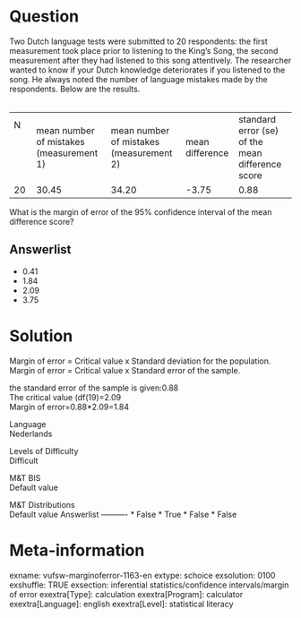 Question
========
Two Dutch language tests were submitted to 20 respondents: the first
measurement took place prior to listening to the King's Song, the second
measurement after they had listened to this song attentively. The
researcher wanted to know if your Dutch knowledge deteriorates if you
listened to the song. He always noted the number of language mistakes
made by the respondents. Below are the results.  
   

<table class="tvcss_2 tvcss_3">
<tbody>
<tr class="odd">
<td>N                       </td>
<td class="tvcss_4">mean number of mistakes (measurement 1)</td>
<td class="tvcss_5">mean number of mistakes (measurement 2)</td>
<td class="tvcss_6">mean difference</td>
<td class="tvcss_7">standard error (se) of the mean difference
score</td>
</tr>
<tr class="even">
<td>20</td>
<td class="tvcss_4">30.45</td>
<td class="tvcss_5">34.20</td>
<td class="tvcss_6">-3.75</td>
<td class="tvcss_7">0.88</td>
</tr>
</tbody>
</table>

  
What is the margin of error of the 95% confidence interval of the mean
difference score?

Answerlist
----------
* 0.41
* 1.84
* 2.09
* 3.75

Solution
========





Margin of error = Critical value x Standard deviation for the
population.  
Margin of error = Critical value x Standard error of the sample.  
  
the standard error of the sample is given:0.88  
The critical value (df(19)=2.09  
Margin of error=0.88\*2.09=1.84





Language  
Nederlands

Levels of Difficulty  
Difficult

M&T BIS  
Default value

M&T Distributions  
Default value
Answerlist
----------
* False
* True
* False
* False

Meta-information
================
exname: vufsw-marginoferror-1163-en
extype: schoice
exsolution: 0100
exshuffle: TRUE
exsection: inferential statistics/confidence intervals/margin of error
exextra[Type]: calculation
exextra[Program]: calculator
exextra[Language]: english
exextra[Level]: statistical literacy

